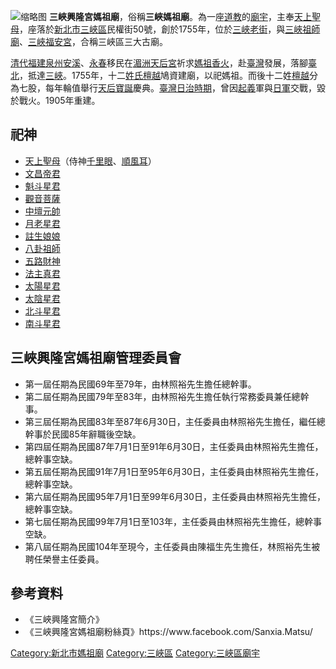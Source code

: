 {{Expand|time=2010-06-08}}
[[File:新北市三峽區。三峽老街內的興隆宮。_-_panoramio.jpg|缩略图]]
'''三峽興隆宮媽祖廟'''，俗稱'''三峽媽祖廟'''。為一座[[道教|道教]]的[[廟宇|廟宇]]，主奉[[天上聖母|天上聖母]]，座落於[[新北市|新北市]][[三峽區|三峽區]]民權街50號，創於1755年，位於[[三峽老街|三峽老街]]，與[[三峽祖師廟|三峽祖師廟]]、[[三峽福安宮|三峽福安宮]]，合稱三峽區三大古廟。

[[清代|清代]][[福建|福建]][[泉州|泉州]][[安溪|安溪]]、[[永春|永春]]移民在[[湄洲天后宮|湄洲天后宮]]祈求[[媽祖|媽祖]][[香火|香火]]，赴[[臺灣|臺灣]]發展，落腳[[臺北|臺北]]，抵達[[三峽區|三峽]]。1755年，十二[[姓氏|姓氏]][[檀越|檀越]]鳩資建廟，以祀媽祖。而後十二姓[[檀越|檀越]]分為七股，每年輪值舉行[[天后寶誕|天后寶誕]]慶典。[[臺灣日治時期|臺灣日治時期]]，曾因[[起義|起義]]軍與[[日軍|日軍]]交戰，毀於戰火。1905年重建。

==祀神==
*[[天上聖母|天上聖母]]（侍神[[千里眼|千里眼]]、[[順風耳|順風耳]]）
*[[文昌帝君|文昌帝君]]
*[[魁斗星君|魁斗星君]]
*[[觀音菩薩|觀音菩薩]]
*[[中壇元帥|中壇元帥]]
*[[月老星君|月老星君]]
*[[註生娘娘|註生娘娘]] 
*[[八卦祖師|八卦祖師]]
*[[五路財神|五路財神]]
*[[法主真君|法主真君]]
*[[太陽星君|太陽星君]]
*[[太陰星君|太陰星君]]
*[[北斗星君|北斗星君]]
*[[南斗星君|南斗星君]]

==三峽興隆宮媽祖廟管理委員會==
*第一屆任期為民國69年至79年，由林照裕先生擔任總幹事。
*第二屆任期為民國79年至83年，由林照裕先生擔任執行常務委員兼任總幹事。
*第三屆任期為民國83年至87年6月30日，主任委員由林照裕先生擔任，繼任總幹事於民國85年辭職後空缺。
*第四屆任期為民國87年7月1日至91年6月30日，主任委員由林照裕先生擔任，總幹事空缺。
*第五屆任期為民國91年7月1日至95年6月30日，主任委員由林照裕先生擔任，總幹事空缺。
*第六屆任期為民國95年7月1日至99年6月30日，主任委員由林照裕先生擔任，總幹事空缺。
*第七屆任期為民國99年7月1日至103年，主任委員由林照裕先生擔任，總幹事空缺。
*第八屆任期為民國104年至現今，主任委員由陳福生先生擔任，林照裕先生被聘任榮譽主任委員。

==參考資料==
*《三峽興隆宮簡介》
*《三峽興隆宮媽祖廟粉絲頁》https://www.facebook.com/Sanxia.Matsu/{{Wayback|url=https://www.facebook.com/Sanxia.Matsu/ |date=20190218211116 }}

[[Category:新北市媽祖廟|Category:新北市媽祖廟]]
[[Category:三峽區|Category:三峽區]]
[[Category:三峽區廟宇|Category:三峽區廟宇]]